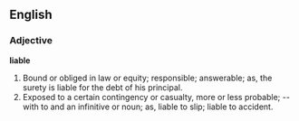 ==English==

===Adjective===

'''liable'''

#Bound or obliged in law or equity; responsible; answerable; as, the surety is liable for the debt of his principal.
#Exposed to a certain contingency or casualty, more or less probable; -- with to and an infinitive or noun; as, liable to slip; liable to accident.